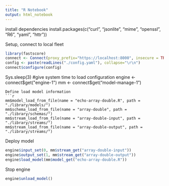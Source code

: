 ```yaml
---
title: "R Notebook"
output: html_notebook
---
```

install dependencies
install.packages(c("curl", "jsonlite", "mime", "openssl", "R6", "yaml", "httr"))

Setup, connect to local fleet
```r
library(fastscore)
connect <- Connect(proxy_prefix="https://localhost:8000", insecure = TRUE)
config <- paste(readLines("./config.yaml"), collapse="\r\n")
connect$configure(config)
```
Sys.sleep(3) #give system time to load configuration
engine <- connect$get("engine-1")
mm <- connect$get("model-manage-1")
```
Define load model information
```r
mm$model_load_from_file(name = "echo-array-double.R", path = "./library/models/")
mm$schema_load_from_file(name = "array-double", path = "./library/schemas/")
mm$stream_load_from_file(name = "array-double-input", path = "./library/streams/")
mm$stream_load_from_file(name = "array-double-output", path = "./library/streams/")
```
Deploy model
```r
engine$input_set(0, mm$stream_get("array-double-input"))
engine$output_set(1, mm$stream_get("array-double-output"))
engine$load_model(mm$model_get("echo-array-double.R"))
```
Stop engine
```r
engine$unload_model()
```

